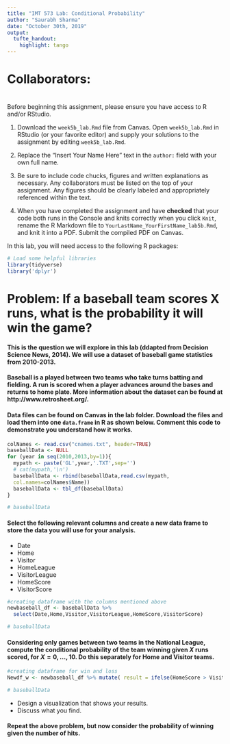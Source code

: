 ---
title: "IMT 573 Lab: Conditional Probability"
author: "Saurabh Sharma"
date: "October 30th, 2019"
output: 
  tufte_handout:
    highlight: tango
---

\marginnote{\textcolor{blue}{Don't forget to list the full names of your collaborators!}}

# Collaborators: 

# \textbf{Instructions:}

Before beginning this assignment, please ensure you have access to R and/or RStudio. 

1. Download the `week5b_lab.Rmd` file from Canvas. Open `week5b_lab.Rmd` in RStudio (or your favorite editor) and supply your solutions to the assignment by editing `week5b_lab.Rmd`. 

2. Replace the "Insert Your Name Here" text in the `author:` field with your own full name.

3. Be sure to include code chucks, figures and written explanations as necessary. Any collaborators must be listed on the top of your assignment. Any figures should be clearly labeled and appropriately referenced within the text. 

4. When you have completed the assignment and have **checked** that your code both runs in the Console and knits correctly when you click `Knit`, rename the R Markdown file to `YourLastName_YourFirstName_lab5b.Rmd`, and knit it into a PDF. Submit the compiled PDF on Canvas.

In this lab, you will need access to the following R packages:

```{r Setup, message=FALSE}
# Load some helpful libraries
library(tidyverse)
library('dplyr')

```

# Problem: If a baseball team scores X runs, what is the probability it will win the game?

#### This is the question we will explore in this lab (ddapted from Decision Science News, 2014). We will use a dataset of baseball game statistics from 2010-2013. 

#### Baseball is a played between two teams who take turns batting and fielding. A run is scored when a player advances around the bases and returns to home plate. More information about the dataset can be found at http://www.retrosheet.org/.

#### Data files can be found on Canvas in the lab folder. Download the files and load them into one `data.frame` in R as shown below. Comment this code to demonstrate you understand how it works. 

\marginnote{\textcolor{blue}{Note: More information about the dataset can be found at http://www.retrosheet.org/}}

```{r setup, message=FALSE}
colNames <- read.csv("cnames.txt", header=TRUE)
baseballData <- NULL
for (year in seq(2010,2013,by=1)){
  mypath <- paste('GL',year,'.TXT',sep='')
  # cat(mypath,'\n')
  baseballData <- rbind(baseballData,read.csv(mypath,
  col.names=colNames$Name))
  baseballData <- tbl_df(baseballData)
}

# baseballData
```

#### Select the following relevant columns and create a new data frame to store the data you will use for your analysis.

- Date
- Home
- Visitor
- HomeLeague
- VisitorLeague
- HomeScore
- VisitorScore

```{r setup, message=FALSE}

#creating dataframe with the columns mentioned above
newbaseball_df <- baseballData %>% 
  select(Date,Home,Visitor,VisitorLeague,HomeScore,VisitorScore)

# baseballData
```


#### Considering only games between two teams in the National League, compute the conditional probability of the team winning given $X$ runs scored, for $X = 0, ... , 10$. Do this separately for Home and Visitor teams.

```{r setup, message=FALSE}

#creating dataframe for win and loss
Newdf_w <- newbaseball_df %>% mutate( result = ifelse(HomeScore > VisitorScore, "W", "L"))

# baseballData
```

* Design a visualization that shows your results.
* Discuss what you find.

#### Repeat the above problem, but now consider the probability of winning given the number of hits.

